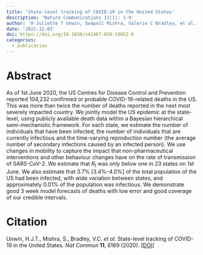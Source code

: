 ```yaml
---
title: 'State-level tracking of COVID-19 in the United States'
description: 'Nature Communications 11(1): 1-9'
author: 'H Juliette T Unwin, Swapnil Mishra, Valerie C Bradley, et al.'
date: '2021-12-03'
doi: https://doi.org/10.1038/s41467-020-19652-6
categories: 
  - publication
---
```


# Abstract

As of 1st June 2020, the US Centres for Disease Control and Prevention reported 104,232 confirmed or probable COVID-19-related deaths in the US. This was more than twice the number of deaths reported in the next most severely impacted country. We jointly model the US epidemic at the state-level, using publicly available death data within a Bayesian hierarchical semi-mechanistic framework. For each state, we estimate the number of individuals that have been infected, the number of individuals that are currently infectious and the time-varying reproduction number (the average number of secondary infections caused by an infected person). We use changes in mobility to capture the impact that non-pharmaceutical interventions and other behaviour changes have on the rate of transmission of SARS-CoV-2. We estimate that *R~t~* was only below one in 23 states on 1st June. We also estimate that 3.7% \[3.4%--4.0%\] of the total population of the US had been infected, with wide variation between states, and approximately 0.01% of the population was infectious. We demonstrate good 3 week model forecasts of deaths with low error and good coverage of our credible intervals.

# Citation

Unwin, H.J.T., Mishra, S., Bradley, V.C. *et al.* State-level tracking of COVID-19 in the United States. *Nat Commun* **11**, 6189 (2020). [\[DOI\]](https://doi.org/10.1038/s41467-020-19652-6)
